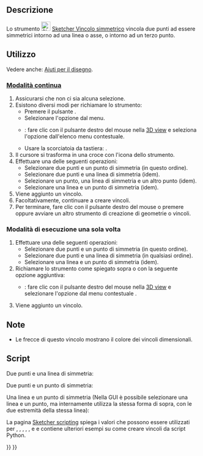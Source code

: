 <languages/>

{{Docnav/it
|[[Sketcher_ConstrainEqual/it|Uguale]]
|[[Sketcher_ConstrainBlock/it|Blocca]]
|[[Sketcher_Workbench/it|Sketcher]]
|IconL=Sketcher_ConstrainEqual.svg
|IconR=Sketcher_ConstrainBlock.svg
|IconC=Workbench_Sketcher.svg
}}

{{GuiCommand/it
|Name=Sketcher ConstrainSymmetric
|Name/it=Sketcher Vincolo simmetrico
|MenuLocation=Schizzo → Vincoli Sketcher → Vincolo simmetrico
|Workbenches=[[Sketcher_Workbench/it|Sketcher]]
|Shortcut={{KEY|S}}
|SeeAlso=
}}

<span id="Description"></span>
==Descrizione== 

Lo strumento [[Image:Sketcher_ConstrainSymmetric.svg|24px]] [[Sketcher_ConstrainSymmetric/it|Sketcher Vincolo simmetrico]] vincola due punti ad essere simmetrici intorno ad una linea o asse, o intorno ad un terzo punto.

<span id="Usage"></span>
==Utilizzo==

Vedere anche: [[Sketcher_Workbench/it#Drawing_aids|Aiuti per il disegno]].

<span id="Continue_mode"></span>
===[[Sketcher_Workbench/it#Continue_modes|Modalità continua]]===

# Assicurarsi che non ci sia alcuna selezione.
# Esistono diversi modi per richiamare lo strumento:
#* Premere il pulsante {{Button|[[Image:Sketcher_ConstrainSymmetric.svg|16px]] [[Sketcher_ConstrainSymmetric/it|Vincolo simmetrico]]}}.
#* Selezionare l'opzione {{MenuCommand|Schizzo → Vincoli Sketcher → [[Image:Sketcher_ConstrainSymmetric.svg|16px]] Vincolo simmetrico}} dal menu.
#* {{Version/it|1.0}}: fare clic con il pulsante destro del mouse nella [[3D_view/it|3D view]] e seleziona l'opzione {{MenuCommand|Vincolo → [[Image:Sketcher_ConstrainSymmetric.svg|16px]] Vincolo simmetrico}} dall'elenco menu contestuale.
#* Usare la scorciatoia da tastiera: {{KEY|S}}.
# Il cursore si trasforma in una croce con l'icona dello strumento.
# Effettuare una delle seguenti operazioni:
#* Selezionare due punti e un punto di simmetria (in questo ordine).
#* Selezionare due punti e una linea di simmetria (idem).
#* Selezionare un punto, una linea di simmetria e un altro punto (idem).
#* Selezionare una linea e un punto di simmetria (idem).
# Viene aggiunto un vincolo.
# Facoltativamente, continuare a creare vincoli.
# Per terminare, fare clic con il pulsante destro del mouse o premere {{KEY|Esc}} oppure avviare un altro strumento di creazione di geometrie o vincoli.

<span id="Run-once_mode"></span>
===Modalità di esecuzione una sola volta===

# Effettuare una delle seguenti operazioni:
#* Selezionare due punti e un punto di simmetria (in questo ordine).
#* Selezionare due punti e una linea di simmetria (in qualsiasi ordine).
#* Selezionare una linea e un punto di simmetria (idem).
# Richiamare lo strumento come spiegato sopra o con la seguente opzione aggiuntiva:
#* {{Version/it|1.0}}: fare clic con il pulsante destro del mouse nella [[3D_view/it|3D view]] e selezionare l'opzione {{MenuCommand|[[Image:Sketcher_ConstrainSymmetric.svg|16px]] Vincolo simmetrico}} dal menu contestuale .
# Viene aggiunto un vincolo.

<span id="Notes"></span>
==Note==

* Le frecce di questo vincolo mostrano il colore dei vincoli dimensionali.

<span id="Scripting"></span>
== Script ==

Due punti e una linea di simmetria:

{{Code|code=Sketch.addConstraint(Sketcher.Constraint('Symmetric', Line1, PointOfLine1, Line2, PointOfLine2, SymmetryLine))}}

Due punti e un punto di simmetria:

{{Code|code=Sketch.addConstraint(Sketcher.Constraint('Symmetric', Line1, PointOfLine1, Line2, PointOfLine2, LineS, PointOfLineS))}}

Una linea e un punto di simmetria (Nella GUI è possibile selezionare una linea e un punto, ma internamente utilizza la stessa forma di sopra, con le due estremità della stessa linea):

{{Code|code=Sketch.addConstraint(Sketcher.Constraint('Symmetric', Line, 1, Line, 2, LineS, PointOfLineS))}}

La pagina [[Sketcher_scripting/it|Sketcher scripting]] spiega i valori che possono essere utilizzati per {{incode|Line1}}, {{incode|Line2}}, {{incode|LineS}}, {{incode|Line}}, {{incode|PointOfLine1}}, {{incode|PointOfLine2}} e {{incode|PointOfLineS}} e contiene ulteriori esempi su come creare vincoli da script Python.


{{Docnav/it
|[[Sketcher_ConstrainEqual/it|Uguale]]
|[[Sketcher_ConstrainBlock/it|Blocca]]
|[[Sketcher_Workbench/it|Sketcher]]
|IconL=Sketcher_ConstrainEqual.svg
|IconR=Sketcher_ConstrainBlock.svg
|IconC=Workbench_Sketcher.svg
}}

{{Sketcher_Tools_navi{{#translation:}}}}
{{Userdocnavi{{#translation:}}}}
